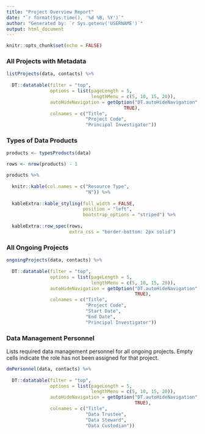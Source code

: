 ---
title: "Project Overview Report"
date: "`r format(Sys.time(), '%d %B, %Y')`"
author: "Generated by: `r Sys.getenv('USERNAME')`"
output: html_document
---

```{r setup, include=FALSE}
knitr::opts_chunk$set(echo = FALSE)
```


### All Projects with Metadata

```{r list.projects}
listProjects(data, contacts) %>%
  
  DT::datatable(filter = "top",
                options = list(pageLength = 5,
                               lengthMenu = c(5, 10, 15, 20)),
                autoHideNavigation = getOption("DT.autoHideNavigation", 
                                           TRUE),
                colnames = c("Title",
                             "Project Code",
                             "Principal Investigator"))

```

### Types of Data Products
```{r types.of.products}

products <- typesProducts(data)

rows <- nrow(products) - 1

products %>%
  
  knitr::kable(col.names = c("Resource Type",
                             "N")) %>%
  
  kableExtra::kable_styling(full_width = FALSE,
                            position = "left",
                            bootstrap_options = "striped") %>%
  
  kableExtra::row_spec(rows,
                       extra_css = "border-bottom: 2px solid")
```

### All Ongoing Projects
```{r ongoing.projects}
ongoingProjects(data, contacts) %>%
  
  DT::datatable(filter = "top",
                options = list(pageLength = 5,
                               lengthMenu = c(5, 10, 15, 20)),
                autoHideNavigation = getOption("DT.autoHideNavigation",
                                               TRUE),
                colnames = c("Title",
                             "Project Code",
                             "Start Date",
                             "End Date",
                             "Principal Investigator"))
```

### Data Management Personnel
Lists required data management personnel for all ongoing projects. Empty cells indicate the role has not been assigned for that project.
```{r dm.personnel}
dmPersonnel(data, contacts) %>%
  
  DT::datatable(filter = "top",
                options = list(pageLength = 5,
                               lengthMenu = c(5, 10, 15, 20)),
                autoHideNavigation = getOption("DT.autoHideNavigation",
                                               TRUE),
                colnames = c("Title",
                             "Data Trustee",
                             "Data Steward",
                             "Data Custodian"))
```

